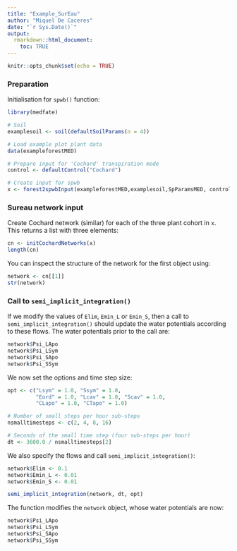 ```yaml
---
title: "Example_SurEau"
author: "Miquel De Caceres"
date: "`r Sys.Date()`"
output: 
  rmarkdown::html_document:
    toc: TRUE
---
```


```r
knitr::opts_chunk$set(echo = TRUE)
```

### Preparation

Initialisation for `spwb()` function: 

```r
library(medfate)

# Soil
examplesoil <- soil(defaultSoilParams(n = 4))

# Load example plot plant data
data(exampleforestMED)

# Prepare input for 'Cochard' transpiration mode
control <- defaultControl("Cochard")

# Create input for spwb
x <- forest2spwbInput(exampleforestMED,examplesoil,SpParamsMED, control)

```

### Sureau network input

Create Cochard network (similar) for each of the three plant cohort in `x`. This returns a list with three elements:
```r
cn <- initCochardNetworks(x)
length(cn)
```

You can inspect the structure of the network for the first object using:

```r
network <- cn[[1]]
str(network)
```

### Call to `semi_implicit_integration()`

If we modify the values of `Elim`, `Emin_L`  or `Emin_S`, then a call to `semi_implicit_integration()` should update the water potentials according to these flows. The water potentials prior to the call are:
```r
network$Psi_LApo
network$Psi_LSym
network$Psi_SApo
network$Psi_SSym
```

We now set the options and time step size:
```r
opt <- c("Lsym" = 1.0, "Ssym" = 1.0, 
         "Eord" = 1.0, "Lcav" = 1.0, "Scav" = 1.0,
         "CLapo" = 1.0, "CTapo" = 1.0)

# Number of small steps per hour sub-steps
nsmalltimesteps <- c(2, 4, 8, 16)

# Seconds of the small time step (four sub-steps per hour)
dt <- 3600.0 / nsmalltimesteps[2] 
```

We also specify the flows and call `semi_implicit_integration()`:
```r
network$Elim <- 0.1
network$Emin_L <- 0.01
network$Emin_S <- 0.01

semi_implicit_integration(network, dt, opt)
```

The function modifies the `network` object, whose water potentials are now:

```r
network$Psi_LApo
network$Psi_LSym
network$Psi_SApo
network$Psi_SSym
```


